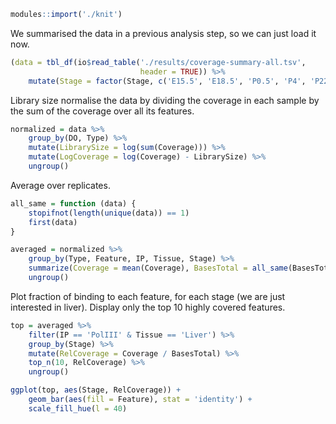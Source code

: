 ```r
modules::import('./knit')
```

We summarised the data in a previous analysis step, so we can just load it now.

```r
(data = tbl_df(io$read_table('./results/coverage-summary-all.tsv',
                             header = TRUE)) %>%
    mutate(Stage = factor(Stage, c('E15.5', 'E18.5', 'P0.5', 'P4', 'P22', 'P29'))))
```

Library size normalise the data by dividing the coverage in each sample by the
sum of the coverage over all its features.

```r
normalized = data %>%
    group_by(DO, Type) %>%
    mutate(LibrarySize = log(sum(Coverage))) %>%
    mutate(LogCoverage = log(Coverage) - LibrarySize) %>%
    ungroup()
```

Average over replicates.

```r
all_same = function (data) {
    stopifnot(length(unique(data)) == 1)
    first(data)
}

averaged = normalized %>%
    group_by(Type, Feature, IP, Tissue, Stage) %>%
    summarize(Coverage = mean(Coverage), BasesTotal = all_same(BasesTotal)) %>%
    ungroup()
```

Plot fraction of binding to each feature, for each stage (we are just
interested in liver). Display only the top 10 highly covered features.

```r
top = averaged %>%
    filter(IP == 'PolIII' & Tissue == 'Liver') %>%
    group_by(Stage) %>%
    mutate(RelCoverage = Coverage / BasesTotal) %>%
    top_n(10, RelCoverage) %>%
    ungroup()

ggplot(top, aes(Stage, RelCoverage)) +
    geom_bar(aes(fill = Feature), stat = 'identity') +
    scale_fill_hue(l = 40)
```
